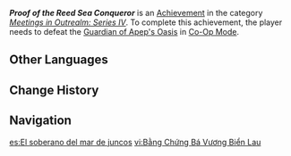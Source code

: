 {{Achievement Infobox
|id           = 86036
|order id     = 9035
|category     = Meetings in Outrealm: Series IV
|description  = Defeat the [[Guardian of Apep's Oasis]] in [[Co-Op Mode]].
|requirements = 
|primogems    = 10
|tracking     = 
|topic        = Guardian of Apep's Oasis;Co-Op Mode
|type         = 
|hidden       = 
}}
'''''Proof of the Reed Sea Conqueror''''' is an [[Achievement]] in the category ''[[Meetings in Outrealm: Series IV]]''. To complete this achievement, the player needs to defeat the [[Guardian of Apep's Oasis]] in [[Co-Op Mode]].
<!--
==Gameplay Notes==
* 

==Gallery==
{{Preview
|size=300px
|file=
|caption=
}}

==Video Guides==
{{EVT
|video1   = 
|caption1 = 
}}
-->
==Other Languages==
{{Other Languages
|en      = Proof of the Reed Sea Conqueror
|zhs     = 苇海霸者之证
|zhs_rm  = 
|zht     = 葦海霸者之證
|zht_rm  = 
|zh_tl   = 
|ja      = 葦海の覇者の証
|ja_rm   = Ikai no Hasha no Shirushi{{Assumed}}
|ja_tl   = 
|ko      = 갈대 바다 패자의 증표
|ko_rm   = 
|ko_tl   = 
|es      = El soberano del mar de juncos
|es_tl   = The Sovereign of the Sea of Reeds
|fr      = Conquête de la mer de roseaux
|fr_tl   = Conquest of the Reed Sea
|ru      = Завоеватель тростникового моря
|ru_tl   = Reed Sea Conqueror
|th      = บทพิสูจน์ของราชาแห่งทะเล
|th_rm   = 
|th_tl   = 
|vi      = Bằng Chứng Bá Vương Biển Lau
|vi_tl   = 
|de      = Beweis der Eroberer des Schilfmeers
|de_tl   = Proof of the Conquerors of the Reed Sea
|id      = Bukti Penguasa Reed Sea
|id_tl   = Proof of the Reed Sea Ruler
|pt      = Prova do Rei do Mar Escarlate
|pt_tl   = 
|tr      = Kızıl Çöl Fatihinin Kanıtı
|tr_tl   = The Crimson Desert Conqueror's Proof
|it      = Prova del Conquistatore del Mare dei Giunchi
|it_tl   = 
}}

==Change History==
{{Change History|4.0}}
<!--
==References==
{{Reflist}}
-->
==Navigation==
{{Achievement Navbox}}

[[es:El soberano del mar de juncos]]
[[vi:Bằng Chứng Bá Vương Biển Lau]]
